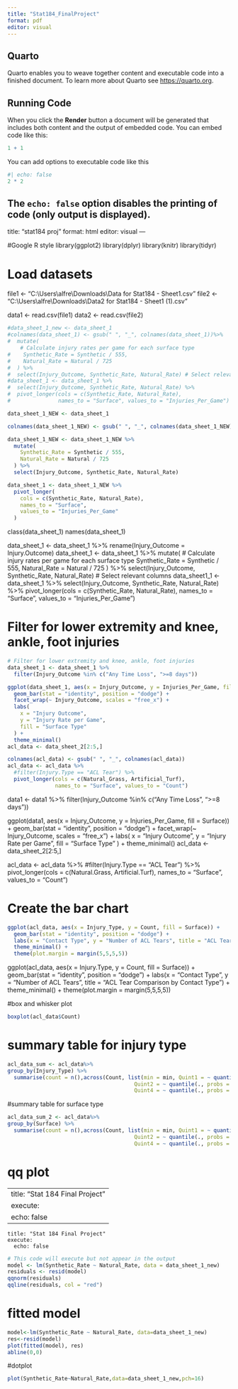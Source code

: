 ---
title: "Stat184_FinalProject"
format: pdf
editor: visual
---

## Quarto

Quarto enables you to weave together content and executable code into a finished document. To learn more about Quarto see <https://quarto.org>.

## Running Code

When you click the **Render** button a document will be generated that includes both content and the output of embedded code. You can embed code like this:

```{r}
1 + 1
```

You can add options to executable code like this

```{r}
#| echo: false
2 * 2
```

The `echo: false` option disables the printing of code (only output is displayed).
---
title: "stat184 proj"
format: html
editor: visual
---

#Google R style library(ggplot2) library(dplyr) library(knitr) library(tidyr)

# Load datasets

file1 \<- "C:\\Users\\alfre\\Downloads\\Data for Stat184 - Sheet1.csv" file2 \<- "C:\\Users\\alfre\\Downloads\\Data2 for Stat184 - Sheet1 (1).csv"

data1 \<- read.csv(file1) data2 \<- read.csv(file2)

```{r}
#data_sheet_1_new <- data_sheet_1 
#colnames(data_sheet_1) <- gsub(" ", "_", colnames(data_sheet_1))%>%
#  mutate(
    # Calculate injury rates per game for each surface type
#    Synthetic_Rate = Synthetic / 555,
#    Natural_Rate = Natural / 725
#  ) %>%
#  select(Injury_Outcome, Synthetic_Rate, Natural_Rate) # Select relevant columns
#data_sheet_1 <- data_sheet_1 %>%
#  select(Injury_Outcome, Synthetic_Rate, Natural_Rate) %>%
#  pivot_longer(cols = c(Synthetic_Rate, Natural_Rate),
#               names_to = "Surface", values_to = "Injuries_Per_Game")
```

```{r}
data_sheet_1_NEW <- data_sheet_1 

colnames(data_sheet_1_NEW) <- gsub(" ", "_", colnames(data_sheet_1_NEW))

data_sheet_1_NEW <- data_sheet_1_NEW %>%
  mutate(
    Synthetic_Rate = Synthetic / 555,
    Natural_Rate = Natural / 725
  ) %>%
  select(Injury_Outcome, Synthetic_Rate, Natural_Rate)

data_sheet_1 <- data_sheet_1_NEW %>%
  pivot_longer(
    cols = c(Synthetic_Rate, Natural_Rate),
    names_to = "Surface",
    values_to = "Injuries_Per_Game"
  )
```

class(data_sheet_1) names(data_sheet_1)

data_sheet_1 \<- data_sheet_1 %\>% rename(Injury_Outcome = Injury.Outcome) data_sheet_1 \<- data_sheet_1 %\>% mutate( \# Calculate injury rates per game for each surface type Synthetic_Rate = Synthetic / 555, Natural_Rate = Natural / 725 ) %\>% select(Injury_Outcome, Synthetic_Rate, Natural_Rate) \# Select relevant columns data_sheet1_1 \<- data_sheet_1 %\>% select(Injury_Outcome, Synthetic_Rate, Natural_Rate) %\>% pivot_longer(cols = c(Synthetic_Rate, Natural_Rate), names_to = "Surface", values_to = "Injuries_Per_Game")

# Filter for lower extremity and knee, ankle, foot injuries

```{r}
# Filter for lower extremity and knee, ankle, foot injuries
data_sheet_1 <- data_sheet_1 %>%
  filter(Injury_Outcome %in% c("Any Time Loss", ">=8 days"))

ggplot(data_sheet_1, aes(x = Injury_Outcome, y = Injuries_Per_Game, fill = Surface)) +
  geom_bar(stat = "identity", position = "dodge") +
  facet_wrap(~ Injury_Outcome, scales = "free_x") +
  labs(
    x = "Injury Outcome",
    y = "Injury Rate per Game",
    fill = "Surface Type"
  ) +
  theme_minimal()
acl_data <- data_sheet_2[2:5,]

colnames(acl_data) <- gsub(" ", "_", colnames(acl_data))
acl_data <- acl_data %>%
  #filter(Injury.Type == "ACL Tear") %>%
  pivot_longer(cols = c(Natural_Grass, Artificial_Turf),
               names_to = "Surface", values_to = "Count")
```

data1 \<- data1 %\>% filter(Injury_Outcome %in% c("Any Time Loss", "\>=8 days"))

ggplot(data1, aes(x = Injury_Outcome, y = Injuries_Per_Game, fill = Surface)) + geom_bar(stat = "identity", position = "dodge") + facet_wrap(\~ Injury_Outcome, scales = "free_x") + labs( x = "Injury Outcome", y = "Injury Rate per Game", fill = "Surface Type" ) + theme_minimal() acl_data \<- data_sheet_2\[2:5,\]

acl_data \<- acl_data %\>% #filter(Injury.Type == "ACL Tear") %\>% pivot_longer(cols = c(Natural.Grass, Artificial.Turf), names_to = "Surface", values_to = "Count")

# Create the bar chart

```{r}
ggplot(acl_data, aes(x = Injury_Type, y = Count, fill = Surface)) +
  geom_bar(stat = "identity", position = "dodge") +
  labs(x = "Contact Type", y = "Number of ACL Tears", title = "ACL Tear Comparison by Contact Type") +
  theme_minimal() +
  theme(plot.margin = margin(5,5,5,5))

```

ggplot(acl_data, aes(x = Injury.Type, y = Count, fill = Surface)) + geom_bar(stat = "identity", position = "dodge") + labs(x = "Contact Type", y = "Number of ACL Tears", title = "ACL Tear Comparison by Contact Type") + theme_minimal() + theme(plot.margin = margin(5,5,5,5))

#box and whisker plot

```{r}
boxplot(acl_data$Count)
```

# summary table for injury type

```{r}
acl_data_sum <- acl_data%>%
group_by(Injury_Type) %>%
  summarise(count = n(),across(Count, list(min = min, Quint1 = ~ quantile(., probs = 0.2), median = median,
                                        Quint2 = ~ quantile(., probs = 0.4), Quint3 = ~ quantile(., probs = 0.6),
                                        Quint4 = ~ quantile(., probs = 0.8),max=max,mean=mean, sd = sd)))
```

#summary table for surface type

```{r}
acl_data_sum_2 <- acl_data%>%
group_by(Surface) %>%
  summarise(count = n(),across(Count, list(min = min, Quint1 = ~ quantile(., probs = 0.2), median = median,
                                        Quint2 = ~ quantile(., probs = 0.4), Quint3 = ~ quantile(., probs = 0.6),
                                        Quint4 = ~ quantile(., probs = 0.8),max=max,mean=mean, sd = sd)))
```

# qq plot

---
title: "Stat 184 Final Project"
execute:
  echo: false
---

```         
title: "Stat 184 Final Project"
execute:
  echo: false
```

```{r}
# This code will execute but not appear in the output
model <- lm(Synthetic_Rate ~ Natural_Rate, data = data_sheet_1_new)
residuals <- resid(model)
qqnorm(residuals)
qqline(residuals, col = "red")

```

# fitted model

```{r}
model<-lm(Synthetic_Rate ~ Natural_Rate, data=data_sheet_1_new)
res<-resid(model)
plot(fitted(model), res)
abline(0,0)
```

#dotplot

```{r}
plot(Synthetic_Rate~Natural_Rate,data=data_sheet_1_new,pch=16)
```

```{r codeAppend, ref.label=knitr::all_labels(), echo=TRUE, eval=FALSE}
```




